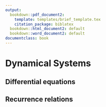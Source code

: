 ```yaml
---
output:
  bookdown::pdf_document2:
    template: templates/brief_template.tex
    citation_package: biblatex
  bookdown::html_document2: default
  bookdown::word_document2: default
documentclass: book
---
```


# Dynamical Systems {.unnumbered}

## Differential equations {-}

## Recurrence relations {-}
